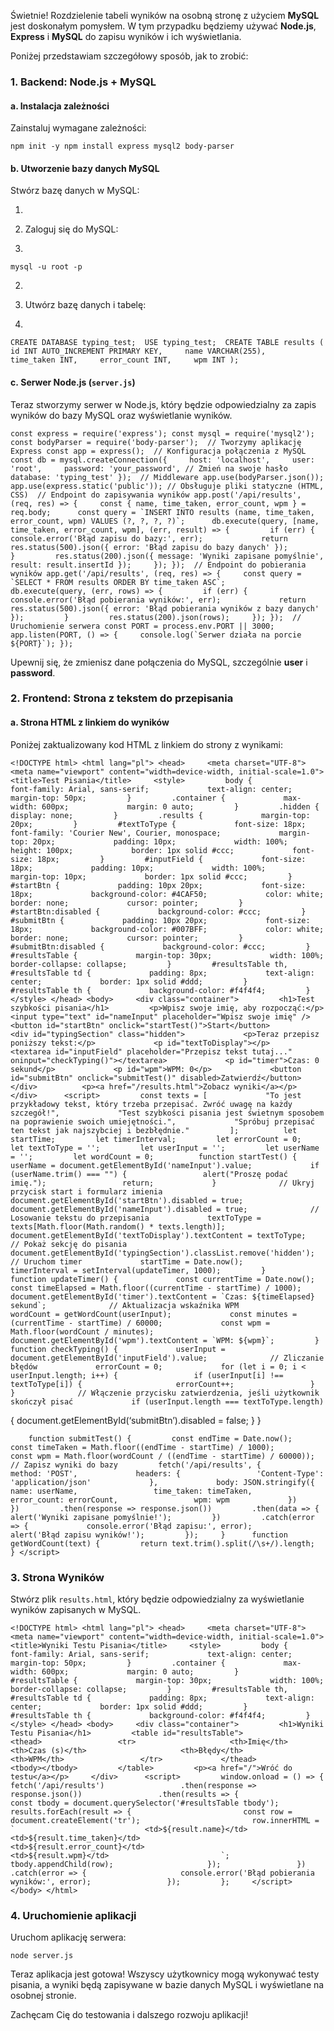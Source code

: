 Świetnie! Rozdzielenie tabeli wyników na osobną stronę z użyciem **MySQL** jest doskonałym pomysłem. W tym przypadku będziemy używać **Node.js**, **Express** i **MySQL** do zapisu wyników i ich wyświetlania.

Poniżej przedstawiam szczegółowy sposób, jak to zrobić:

### 1. Backend: Node.js + MySQL

#### a. Instalacja zależności

Zainstaluj wymagane zależności:

```         
npm init -y npm install express mysql2 body-parser 
```

#### b. Utworzenie bazy danych MySQL

Stwórz bazę danych w MySQL:

1.  

2.  Zaloguj się do MySQL:

3.  

```         
mysql -u root -p 
```

2.  

3.  Utwórz bazę danych i tabelę:

4.  

```         
CREATE DATABASE typing_test;  USE typing_test;  CREATE TABLE results (     id INT AUTO_INCREMENT PRIMARY KEY,     name VARCHAR(255),     time_taken INT,     error_count INT,     wpm INT ); 
```

#### c. Serwer Node.js (`server.js`)

Teraz stworzymy serwer w Node.js, który będzie odpowiedzialny za zapis wyników do bazy MySQL oraz wyświetlanie wyników.

```         
const express = require('express'); const mysql = require('mysql2'); const bodyParser = require('body-parser');  // Tworzymy aplikację Express const app = express();  // Konfiguracja połączenia z MySQL const db = mysql.createConnection({     host: 'localhost',     user: 'root',     password: 'your_password', // Zmień na swoje hasło     database: 'typing_test' });  // Middleware app.use(bodyParser.json()); app.use(express.static('public')); // Obsługuje pliki statyczne (HTML, CSS)  // Endpoint do zapisywania wyników app.post('/api/results', (req, res) => {     const { name, time_taken, error_count, wpm } = req.body;      const query = `INSERT INTO results (name, time_taken, error_count, wpm) VALUES (?, ?, ?, ?)`;      db.execute(query, [name, time_taken, error_count, wpm], (err, result) => {         if (err) {             console.error('Błąd zapisu do bazy:', err);             return res.status(500).json({ error: 'Błąd zapisu do bazy danych' });         }         res.status(200).json({ message: 'Wyniki zapisane pomyślnie', result: result.insertId });     }); });  // Endpoint do pobierania wyników app.get('/api/results', (req, res) => {     const query = `SELECT * FROM results ORDER BY time_taken ASC`;      db.execute(query, (err, rows) => {         if (err) {             console.error('Błąd pobierania wyników:', err);             return res.status(500).json({ error: 'Błąd pobierania wyników z bazy danych' });         }         res.status(200).json(rows);     }); });  // Uruchomienie serwera const PORT = process.env.PORT || 3000; app.listen(PORT, () => {     console.log(`Serwer działa na porcie ${PORT}`); }); 
```

Upewnij się, że zmienisz dane połączenia do MySQL, szczególnie **user** i **password**.

### 2. Frontend: Strona z tekstem do przepisania

#### a. Strona HTML z linkiem do wyników

Poniżej zaktualizowany kod HTML z linkiem do strony z wynikami:

```         
<!DOCTYPE html> <html lang="pl"> <head>     <meta charset="UTF-8">     <meta name="viewport" content="width=device-width, initial-scale=1.0">     <title>Test Pisania</title>     <style>         body {             font-family: Arial, sans-serif;             text-align: center;             margin-top: 50px;         }         .container {             max-width: 600px;             margin: 0 auto;         }         .hidden {             display: none;         }         .results {             margin-top: 20px;         }         #textToType {             font-size: 18px;             font-family: 'Courier New', Courier, monospace;             margin-top: 20px;             padding: 10px;             width: 100%;             height: 100px;             border: 1px solid #ccc;             font-size: 18px;         }         #inputField {             font-size: 18px;             padding: 10px;             width: 100%;             margin-top: 10px;             border: 1px solid #ccc;         }         #startBtn {             padding: 10px 20px;             font-size: 18px;             background-color: #4CAF50;             color: white;             border: none;             cursor: pointer;         }         #startBtn:disabled {             background-color: #ccc;         }         #submitBtn {             padding: 10px 20px;             font-size: 18px;             background-color: #007BFF;             color: white;             border: none;             cursor: pointer;         }         #submitBtn:disabled {             background-color: #ccc;         }         #resultsTable {             margin-top: 30px;             width: 100%;             border-collapse: collapse;         }         #resultsTable th, #resultsTable td {             padding: 8px;             text-align: center;             border: 1px solid #ddd;         }         #resultsTable th {             background-color: #f4f4f4;         }     </style> </head> <body>     <div class="container">         <h1>Test szybkości pisania</h1>         <p>Wpisz swoje imię, aby rozpocząć:</p>         <input type="text" id="nameInput" placeholder="Wpisz swoje imię" />         <button id="startBtn" onclick="startTest()">Start</button>          <div id="typingSection" class="hidden">             <p>Teraz przepisz poniższy tekst:</p>             <p id="textToDisplay"></p>             <textarea id="inputField" placeholder="Przepisz tekst tutaj..." oninput="checkTyping()"></textarea>             <p id="timer">Czas: 0 sekund</p>             <p id="wpm">WPM: 0</p>             <button id="submitBtn" onclick="submitTest()" disabled>Zatwierdź</button>         </div>          <p><a href="/results.html">Zobacz wyniki</a></p>     </div>      <script>         const texts = [             "To jest przykładowy tekst, który trzeba przepisać. Zwróć uwagę na każdy szczegół!",             "Test szybkości pisania jest świetnym sposobem na poprawienie swoich umiejętności.",             "Spróbuj przepisać ten tekst jak najszybciej i bezbłędnie."         ];          let startTime;         let timerInterval;         let errorCount = 0;         let textToType = '';         let userInput = '';         let userName = '';         let wordCount = 0;          function startTest() {             userName = document.getElementById('nameInput').value;             if (userName.trim() === "") {                 alert("Proszę podać imię.");                 return;             }              // Ukryj przycisk start i formularz imienia             document.getElementById('startBtn').disabled = true;             document.getElementById('nameInput').disabled = true;              // Losowanie tekstu do przepisania             textToType = texts[Math.floor(Math.random() * texts.length)];             document.getElementById('textToDisplay').textContent = textToType;              // Pokaż sekcję do pisania             document.getElementById('typingSection').classList.remove('hidden');              // Uruchom timer             startTime = Date.now();             timerInterval = setInterval(updateTimer, 1000);         }          function updateTimer() {             const currentTime = Date.now();             const timeElapsed = Math.floor((currentTime - startTime) / 1000);             document.getElementById('timer').textContent = `Czas: ${timeElapsed} sekund`;              // Aktualizacja wskaźnika WPM             wordCount = getWordCount(userInput);             const minutes = (currentTime - startTime) / 60000;             const wpm = Math.floor(wordCount / minutes);             document.getElementById('wpm').textContent = `WPM: ${wpm}`;         }          function checkTyping() {             userInput = document.getElementById('inputField').value;              // Zliczanie błędów             errorCount = 0;             for (let i = 0; i < userInput.length; i++) {                 if (userInput[i] !== textToType[i]) {                     errorCount++;                 }             }              // Włączenie przycisku zatwierdzenia, jeśli użytkownik skończył pisać             if (userInput.length === textToType.length) 
```

{ document.getElementById('submitBtn').disabled = false; } }

```         
    function submitTest() {         const endTime = Date.now();         const timeTaken = Math.floor((endTime - startTime) / 1000);         const wpm = Math.floor(wordCount / ((endTime - startTime) / 60000));          // Zapisz wyniki do bazy         fetch('/api/results', {             method: 'POST',             headers: {                 'Content-Type': 'application/json'             },             body: JSON.stringify({                 name: userName,                 time_taken: timeTaken,                 error_count: errorCount,                 wpm: wpm             })         })         .then(response => response.json())         .then(data => {             alert('Wyniki zapisane pomyślnie!');         })         .catch(error => {             console.error('Błąd zapisu:', error);             alert('Błąd zapisu wyników!');         });     }      function getWordCount(text) {         return text.trim().split(/\s+/).length;     } </script> 
```

### 3. Strona Wyników

Stwórz plik `results.html`, który będzie odpowiedzialny za wyświetlanie wyników zapisanych w MySQL.

```         
<!DOCTYPE html> <html lang="pl"> <head>     <meta charset="UTF-8">     <meta name="viewport" content="width=device-width, initial-scale=1.0">     <title>Wyniki Testu Pisania</title>     <style>         body {             font-family: Arial, sans-serif;             text-align: center;             margin-top: 50px;         }         .container {             max-width: 600px;             margin: 0 auto;         }         #resultsTable {             margin-top: 30px;             width: 100%;             border-collapse: collapse;         }         #resultsTable th, #resultsTable td {             padding: 8px;             text-align: center;             border: 1px solid #ddd;         }         #resultsTable th {             background-color: #f4f4f4;         }     </style> </head> <body>     <div class="container">         <h1>Wyniki Testu Pisania</h1>         <table id="resultsTable">             <thead>                 <tr>                     <th>Imię</th>                     <th>Czas (s)</th>                     <th>Błędy</th>                     <th>WPM</th>                 </tr>             </thead>             <tbody></tbody>         </table>         <p><a href="/">Wróć do testu</a></p>     </div>      <script>         window.onload = () => {             fetch('/api/results')                 .then(response => response.json())                 .then(results => {                     const tbody = document.querySelector('#resultsTable tbody');                     results.forEach(result => {                         const row = document.createElement('tr');                         row.innerHTML = `                             <td>${result.name}</td>                             <td>${result.time_taken}</td>                             <td>${result.error_count}</td>                             <td>${result.wpm}</td>                         `;                         tbody.appendChild(row);                     });                 })                 .catch(error => {                     console.error('Błąd pobierania wyników:', error);                 });         };     </script> </body> </html> 
```

### 4. Uruchomienie aplikacji

Uruchom aplikację serwera:

```         
node server.js 
```

Teraz aplikacja jest gotowa! Wszyscy użytkownicy mogą wykonywać testy pisania, a wyniki będą zapisywane w bazie danych MySQL i wyświetlane na osobnej stronie.

Zachęcam Cię do testowania i dalszego rozwoju aplikacji!

